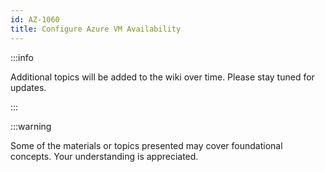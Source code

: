 ```yaml
---
id: AZ-1060
title: Configure Azure VM Availability
---
```


:::info

Additional topics will be added to the wiki over time. Please stay tuned for updates.

:::

:::warning

Some of the materials or topics presented may cover foundational concepts. Your understanding is appreciated.
